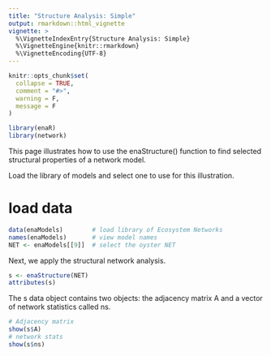 ```yaml
---
title: "Structure Analysis: Simple"
output: rmarkdown::html_vignette
vignette: >
  %\VignetteIndexEntry{Structure Analysis: Simple}
  %\VignetteEngine{knitr::rmarkdown}
  %\VignetteEncoding{UTF-8}
---
```


```r
knitr::opts_chunk$set(
  collapse = TRUE,
  comment = "#>",
  warning = F,
  message = F
)
```

```r
library(enaR)
library(network)
```


This page illustrates how to use the enaStructure() function to find selected structural properties of a network model.

Load the library of models and select one to use for this illustration.

# load data

```r
data(enaModels)        # load library of Ecosystem Networks
names(enaModels)       # view model names
NET <- enaModels[[9]]  # select the oyster NET
```
Next, we apply the structural network analysis.

```r
s <- enaStructure(NET)
attributes(s)
```

The s data object contains two objects: the adjacency matrix A and a vector of network statistics called ns.

```r
# Adjacency matrix
show(s$A)
# network stats
show(s$ns)
```
